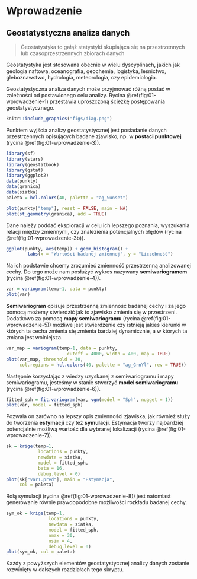 
# Wprowadzenie

## Geostatystyczna analiza danych

> Geostatystyka to gałąź statystyki skupiająca się na przestrzennych lub czasoprzestrzennych zbiorach danych

Geostatystyka jest stosowana obecnie w wielu dyscyplinach, jakich jak geologia naftowa, oceanografia, geochemia, logistyka, leśnictwo, gleboznawstwo, hydrologia, meteorologia, czy epidemiologia.
<!--refs-->

Geostatystyczna analiza danych może przyjmować różną postać w zależności od postawionego celu analizy.
Rycina \@ref(fig:01-wprowadzenie-1) przestawia uproszczoną ścieżkę postępowania geostatystycznego.

```r
knitr::include_graphics("figs/diag.png")
```

Punktem wyjścia analizy geostatystycznej jest posiadanie danych przestrzennych opisujących badane zjawisko, np. w **postaci punktowej** (rycina \@ref(fig:01-wprowadzenie-3)).

```r
library(sf)
library(stars)
library(geostatbook)
library(gstat)
library(ggplot2)
data(punkty)
data(granica)
data(siatka)
paleta = hcl.colors(40, palette = "ag_Sunset")
```

```r
plot(punkty["temp"], reset = FALSE, main = NA)
plot(st_geometry(granica), add = TRUE)
```

Dane należy poddać eksploracji w celu ich lepszego poznania, wyszukania relacji między zmiennymi, czy znalezienia potencjalnych błędów (rycina \@ref(fig:01-wprowadzenie-3b)).

```r
ggplot(punkty, aes(temp)) + geom_histogram() +
        labs(x = "Wartości badanej zmiennej", y = "Liczebność")
```

Na ich podstawie chcemy zrozumieć zmienność przestrzenną analizowanej cechy.
Do tego może nam posłużyć wykres nazywany **semiwariogramem** (rycina \@ref(fig:01-wprowadzenie-4)).

```r
var = variogram(temp~1, data = punkty)
plot(var)
```

**Semiwariogram** opisuje przestrzenną zmienność badanej cechy i za jego pomocą możemy stwierdzić jak to zjawisko zmienia się w przestrzeni.
Dodatkowo za pomocą **mapy semiwariogramu** (rycina \@ref(fig:01-wprowadzenie-5)) możliwe jest stwierdzenie czy istnieją jakieś kierunki w których ta cecha zmienia się zmienia bardziej dynamicznie, a w których ta zmiana jest wolniejsza.

```r
var_map = variogram(temp~1, data = punkty, 
                       cutoff = 4000, width = 400, map = TRUE)
plot(var_map, threshold = 30,
     col.regions = hcl.colors(40, palette = "ag_GrnYl", rev = TRUE)) 
```

Następnie korzystając z wiedzy uzyskanej z semiwariogramu i mapy semiwariogramu, jesteśmy w stanie stworzyć **model semiwariogramu** (rycina \@ref(fig:01-wprowadzenie-6)).

```r
fitted_sph = fit.variogram(var, vgm(model = "Sph", nugget = 1))
plot(var, model = fitted_sph)
```

Pozwala on zarówno na lepszy opis zmienności zjawiska, jak również służy do tworzenia **estymacji** czy też **symulacji**.
Estymacja tworzy najbardziej potencjalnie możliwą wartość dla wybranej lokalizacji (rycina \@ref(fig:01-wprowadzenie-7)).

```r
sk = krige(temp~1, 
            locations = punkty,
            newdata = siatka,
            model = fitted_sph,
            beta = 16, 
            debug.level = 0)
plot(sk["var1.pred"], main = "Estymacja",
     col = paleta)
```

Rolą symulacji (rycina \@ref(fig:01-wprowadzenie-8)) jest natomiast generowanie równie prawdopodobne możliwości rozkładu badanej cechy.

```r
sym_ok = krige(temp~1, 
                locations = punkty,
                newdata = siatka, 
                model = fitted_sph,
                nmax = 30, 
                nsim = 4, 
                debug.level = 0)
plot(sym_ok, col = paleta)
```

Każdy z powyższych elementów geostatystycznej analizy danych zostanie rozwinięty w dalszych rozdziałach tego skryptu.

<!-- po co to - prosta analiza bez kodu -->
<!-- http://dmowska-zajecia.home.amu.edu.pl/data/uploads/geostatystyka/materialy/1_wprowadzenie.html -->
